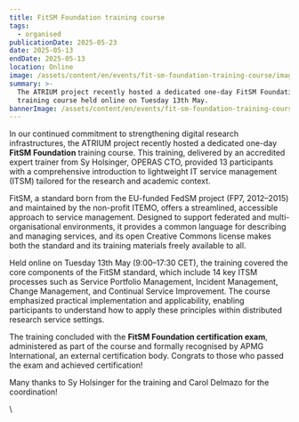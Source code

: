 ```yaml
---
title: FitSM Foundation training course
tags:
  - organised
publicationDate: 2025-05-23
date: 2025-05-13
endDate: 2025-05-13
location: Online
image: /assets/content/en/events/fit-sm-foundation-training-course/image.png
summary: >-
  The ATRIUM project recently hosted a dedicated one-day FitSM Foundation
  training course held online on Tuesday 13th May.
bannerImage: /assets/content/en/events/fit-sm-foundation-training-course/bannerImage.png
---
```

In our continued commitment to strengthening digital research infrastructures, the ATRIUM project recently hosted a dedicated one-day **FitSM Foundation** training course. This training, delivered by an accredited expert trainer from Sy Holsinger, OPERAS CTO, provided 13 participants with a comprehensive introduction to lightweight IT service management (ITSM) tailored for the research and academic context.

<Figure src="/assets/content/en/events/fit-sm-foundation-training-course/screenshot-2025-05-13-at-12.25.20.png" alt="A screenshot of a Zoom meeting, with a powerpoint about ITSM processes on the lefthand side and a moasic of 14 participants on the right-hand side. " alignment="stretch">

</Figure>

FitSM, a standard born from the EU-funded FedSM project (FP7, 2012–2015) and maintained by the non-profit ITEMO, offers a streamlined, accessible approach to service management. Designed to support federated and multi-organisational environments, it provides a common language for describing and managing services, and its open Creative Commons license makes both the standard and its training materials freely available to all.

Held online on Tuesday 13th May (9:00–17:30 CET), the training covered the core components of the FitSM standard, which include 14 key ITSM processes such as Service Portfolio Management, Incident Management, Change Management, and Continual Service Improvement. The course emphasized practical implementation and applicability, enabling participants to understand how to apply these principles within distributed research service settings.

The training concluded with the **FitSM Foundation certification exam**, administered as part of the course and formally recognised by APMG International, an external certification body. Congrats to those who passed the exam and achieved certification!

Many thanks to Sy Holsinger for the training and Carol Delmazo for the coordination!

<Figure src="/assets/content/en/events/fit-sm-foundation-training-course/screenshot-2025-05-13-at-11.35.25.png" alt="A screenshot of the Zoom meeting, with the left-hand side with a powerpoint explaining the key concepts and activites of Service Reporting Management. On the right-hand side is a video of the trainer Sy explaining the training." alignment="stretch">

</Figure>

\\
